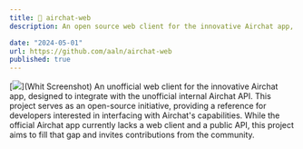 ```yaml
---
title: 📱 airchat-web
description: An open source web client for the innovative Airchat app, designed to integrate with the unofficial internal Airchat API.

date: "2024-05-01"
url: https://github.com/aaln/airchat-web
published: true
---
```


[![](https://github.com/aaln/airchat-web/blob/main/public/screenshots/stream.png?raw=true)](Whit Screenshot)
An unofficial web client for the innovative Airchat app, designed to integrate with the unofficial internal Airchat API. This project serves as an open-source initiative, providing a reference for developers interested in interfacing with Airchat's capabilities. While the official Airchat app currently lacks a web client and a public API, this project aims to fill that gap and invites contributions from the community.
